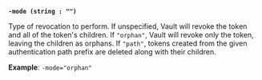 <a id="token-mode" />

**`-mode (string : "")`**

Type of revocation to perform. If unspecified, Vault will revoke the token and 
all of the token's children. If `"orphan"`, Vault will revoke only the token, 
leaving the children as orphans. If `"path"`, tokens created from the given 
authentication path prefix are deleted along with their children.

**Example**: `-mode="orphan"`